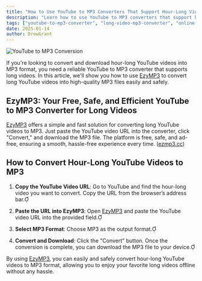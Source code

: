 ```yaml
---
title: "How to Use YouTube to MP3 Converters That Support Hour-Long Videos"
description: "Learn how to use YouTube to MP3 converters that support hour-long videos. Discover the easiest and safest way to convert and download long YouTube videos as MP3."
tags: ["youtube-to-mp3-converter", "long-video-mp3-converter", "online-mp3-converter"]
date: 2025-01-14
author: DrewGrant
---
```


![YouTube to MP3 Conversion](/assets/images/blog/illustration-youtube-to-mp3-converter.webp)

If you're looking to convert and download hour-long YouTube videos into MP3 format, you need a reliable YouTube to MP3 converter that supports long videos. In this article, we'll show you how to use [EzyMP3](/) to convert long YouTube videos into high-quality MP3 files easily and safely.

## EzyMP3: Your Free, Safe, and Efficient YouTube to MP3 Converter for Long Videos

[EzyMP3](/) offers a simple and fast solution for converting long YouTube videos to MP3. Just paste the YouTube video URL into the converter, click "Convert," and download the MP3 file. The platform is free, safe, and ad-free, ensuring a smooth, hassle-free experience every time. ([ezmp3.cc](https://ezmp3.cc/v3?utm_source=chatgpt.com))

## How to Convert Hour-Long YouTube Videos to MP3

1. **Copy the YouTube Video URL**: Go to YouTube and find the hour-long video you want to convert. Copy the URL from the browser’s address bar.

2. **Paste the URL into EzyMP3**: Open [EzyMP3](/) and paste the YouTube video URL into the provided field.

3. **Select MP3 Format**: Choose MP3 as the output format.

4. **Convert and Download**: Click the "Convert" button. Once the conversion is complete, you can download the MP3 file to your device.

By using [EzyMP3](/), you can easily and safely convert hour-long YouTube videos to MP3 format, allowing you to enjoy your favorite long videos offline without any hassle.
